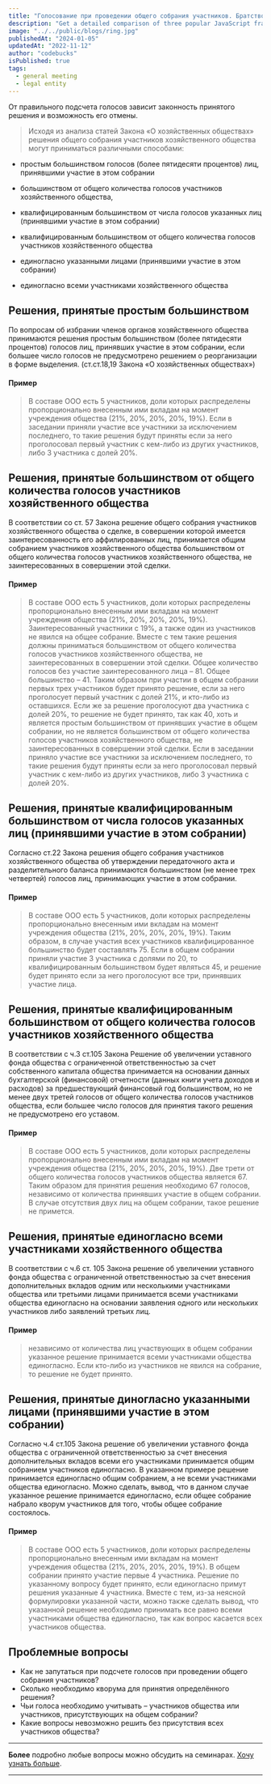 ```yaml
---
title: "Голосование при проведении общего собрания участников. Братство кольца"
description: "Get a detailed comparison of three popular JavaScript frameworks - Angular, React, and Vue.js. Understand the strengths, weaknesses, and use cases for each framework to make an informed decision for your next web development project."
image: "../../public/blogs/ring.jpg"
publishedAt: "2024-01-05"
updatedAt: "2022-11-12"
author: "codebucks"
isPublished: true
tags:
  - general meeting
  - legal entity
---
```


От правильного подсчета голосов зависит законность принятого решения и возможность его отмены.

> Исходя из анализа статей Закона «О хозяйственных обществах» решения общего собрания участников
> хозяйственного общества могут приниматься различными способами:

- простым большинством голосов (более пятидесяти процентов) лиц, принявшими участие в этом собрании

- большинством от общего количества голосов участников хозяйственного общества,

- квалифицированным большинством от числа голосов указанных лиц (принявшими участие в этом собрании)

- квалифицированным большинством от общего количества голосов участников хозяйственного общества

- единогласно указанными лицами (принявшими участие в этом собрании)

- единогласно всеми участниками хозяйственного общества

## Решения, принятые простым большинством

По вопросам об избрании
членов органов хозяйственного общества принимаются
решения простым большинством (более пятидесяти процентов) голосов лиц, принявших
участие в этом собрании, если большее число голосов не предусмотрено решением о
реорганизации в форме выделения. (ст.ст.18,19 Закона «О хозяйственных обществах»)

#### Пример

> В составе ООО есть 5 участников, доли которых распределены пропорционально
> внесенным ими вкладам на момент учреждения общества (21%, 20%, 20%, 20%, 19%).
> Если в заседании приняли участие все участники за исключением последнего, то
> такие решения будут приняты если за него проголосовал первый участник с кем-либо
> из других участников, либо 3 участника с долей 20%.

## Решения, принятые большинством от общего количества голосов участников хозяйственного общества

В соответствии со ст. 57 Закона решение общего собрания участников хозяйственного общества
о сделке, в совершении которой имеется заинтересованность его аффилированных лиц,
принимается общим собранием участников хозяйственного общества большинством
от общего количества голосов участников хозяйственного общества, не заинтересованных в совершении этой сделки.

#### Пример

> В составе ООО есть 5 участников, доли которых распределены пропорционально внесенным ими вкладам на момент учреждения общества (21%, 20%, 20%, 20%, 19%). Заинтересованный участники с 19%, а также один из участников не явился на общее собрание. Вместе с тем такие решения должны приниматься большинством от общего количества голосов участников хозяйственного общества, не заинтересованных в совершении этой сделки. Общее количество голосов без участие заинтересованного лица – 81. Общее большинство – 41. Таким образом при участии в общем собрании первых трех участников будет принято решение, если за него проголосует первый участник с долей 21%, и кто-либо из оставшихся. Если же за решение проголосуют два участника с долей 20%, то решение не будет принято, так как 40, хоть и является простым большинством от принявших участие в общем собрании, но не является большинством от общего количества голосов участников хозяйственного общества, не заинтересованных в совершении этой сделки.
> Если в заседании приняло участие все участники за исключением последнего, то такие решения будут приняты если за него проголосовал первый участник с кем-либо из других участников, либо 3 участника с долей 20%.

## Решения, принятые квалифицированным большинством от числа голосов указанных лиц (принявшими участие в этом собрании)

Согласно ст.22 Закона решения общего собрания
участников хозяйственного общества об утверждении
передаточного акта и разделительного баланса принимаются большинством
(не менее трех четвертей) голосов лиц, принимающих участие в этом собрании.

#### Пример

> В составе ООО есть 5 участников, доли которых
> распределены пропорционально внесенным ими вкладам на момент
> учреждения общества (21%, 20%, 20%, 20%, 19%). Таким образом, в случае участия всех
> участников квалифицированное большинство будет составлять 75. Если в общем собрании
> приняли участие 3 участника с долями по 20, то квалифицированным большинством будет
> являться 45, и решение будет принято если за него проголосуют все три, принявших участие лица.

## Решения, принятые квалифицированным большинством от общего количества голосов участников хозяйственного общества

В соответствии с ч.3 ст.105 Закона Решение об увеличении
уставного фонда общества с ограниченной ответственностью за счет
собственного капитала общества принимается на основании данных бухгалтерской
(финансовой) отчетности (данных книги учета доходов и расходов) за предшествующий
финансовый год большинством, но не менее двух третей голосов от общего количества голосов
участников общества, если большее число голосов для принятия такого решения не предусмотрено его уставом.

#### Пример

> В составе ООО есть 5 участников, доли которых распределены
> пропорционально внесенным ими вкладам на момент учреждения
> общества (21%, 20%, 20%, 20%, 19%). Две трети от общего количества голосов участников
> общества является 67. Таким образом для принятия решения необходимо 67 голосов, независимо
> от количества принявших участие в общем собрании. В случае отсутствия двух лиц на общем
> собрании, такое решение не примется.

## Решения, принятые единогласно всеми участниками хозяйственного общества

В соответствии с ч.6 ст. 105 Закона решение об увеличении
уставного фонда общества с ограниченной ответственностью за счет
внесения дополнительных вкладов одним или несколькими участниками
общества или третьими лицами принимается всеми участниками общества единогласно
на основании заявления одного или нескольких участников либо заявлений третьих лиц.

#### Пример

> независимо от количества лиц участвующих
> в общем собрании указанное решение принимается
> всеми участниками общества единогласно. Если кто-либо
> из участников не явился на собрание, то решение не будет принято.

## Решения, принятые диногласно указанными лицами (принявшими участие в этом собрании)

Согласно ч.4 ст.105 Закона решение об увеличении уставного
фонда общества с ограниченной ответственностью за счет внесения
дополнительных вкладов всеми его участниками принимается общим
собранием участников единогласно. В указанном примере решение
принимается единогласно общим собранием, а не всеми участниками
общества единогласно. Можно сделать, вывод, что в данном случае
указанное решение принимается единогласно, если общее собрание
набрало кворум участников для того, чтобы общее собрание состоялось.

#### Пример

> В составе ООО есть 5 участников, доли которых распределены пропорционально внесенным ими вкладам на момент учреждения общества (21%, 20%, 20%, 20%, 19%). В общем собрании принято участие первые 4 участника. Решение по указанному вопросу будет принято, если единогласно примут решения указанные 4 участника.
> Вместе с тем, из-за неясной формулировки указанной части, можно также сделать вывод, что указанной решение необходимо принимать все равно всеми участниками общества единогласно, так как вопрос касается всех участников общества.

## Проблемные вопросы

- Как не запутаться при подсчете голосов при проведении общего собрания участников?
- Сколько необходимо кворума для принятия определённого решения?
- Чьи голоса необходимо учитывать – участников общества или участников, присутствующих на общем собрании?
- Какие вопросы невозможно решить без присутствия всех участников общества?

---

**Более** подробно любые вопросы можно обсудить на семинарах. [Хочу узнать больше](../contact).

---
